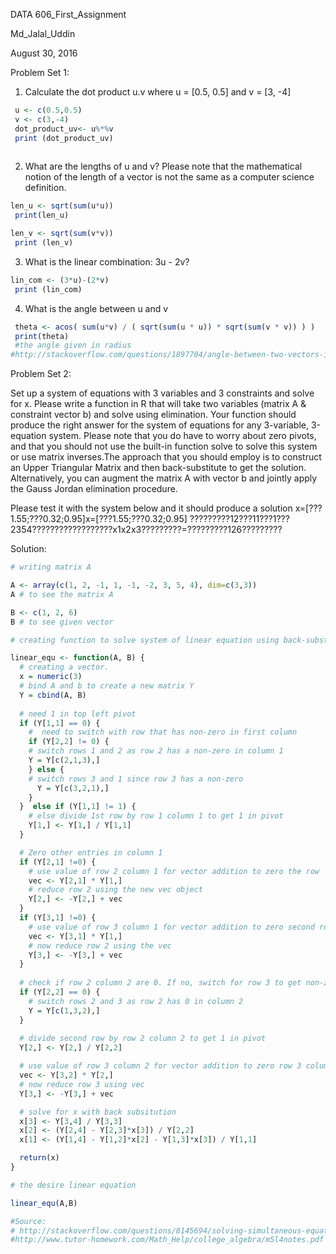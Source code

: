 DATA 606_First_Assignment

Md_Jalal_Uddin

August 30, 2016

Problem Set 1:

1. Calculate the dot product u.v where u = [0.5, 0.5] and v = [3, -4]

```{r}

 u <- c(0.5,0.5)
 v <- c(3,-4)
 dot_product_uv<- u%*%v
 print (dot_product_uv)
    
```

2. What are the lengths of u and v? Please note that the mathematical notion of the length of a vector is not the same as a computer science definition.

```{r}
len_u <- sqrt(sum(u*u))
 print(len_u)

len_v <- sqrt(sum(v*v))
 print (len_v)

```

 3. What is the linear combination: 3u - 2v? 
 
```{r}
lin_com <- (3*u)-(2*v)
 print (lin_com)

```

4. What is the angle between u and v

```{r}
 theta <- acos( sum(u*v) / ( sqrt(sum(u * u)) * sqrt(sum(v * v)) ) )  
 print(theta)
 #the angle given in radius 
#http://stackoverflow.com/questions/1897704/angle-between-two-vectors-in-r


```

Problem Set 2:

Set up a system of equations with 3 variables and 3 constraints and solve for x. Please write a function in R that will take two variables (matrix A & constraint vector b) and solve using elimination. Your function should produce the right answer for the system of equations for any 3-variable, 3-equation system. Please note that you do have to worry about zero pivots, and that you should not use the built-in function solve to solve this system or use matrix inverses.The approach that you should employ is to construct an Upper Triangular Matrix and then back-substitute to get the solution. Alternatively, you can augment the matrix A with vector b and jointly apply the Gauss Jordan elimination procedure.

Please test it with the system below and it should produce a solution x=[???1.55;???0.32;0.95]x=[???1.55;???0.32;0.95]
?????????12???11???1???2354??????????????????x1x2x3?????????=?????????126?????????

Solution:

```{r}
# writing matrix A 

A <- array(c(1, 2, -1, 1, -1, -2, 3, 5, 4), dim=c(3,3))
A # to see the matrix A
```

 
```{r}
B <- c(1, 2, 6)
B # to see given vector

```


```{r}
# creating function to solve system of linear equation using back-substitution

linear_equ <- function(A, B) {
  # creating a vector.
  x = numeric(3) 
  # bind A and b to create a new matrix Y 
  Y = cbind(A, B)
  
  # need 1 in top left pivot
  if (Y[1,1] == 0) {
    #  need to switch with row that has non-zero in first column
    if (Y[2,2] != 0) {
    # switch rows 1 and 2 as row 2 has a non-zero in column 1
    Y = Y[c(2,1,3),]
    } else {
    # switch rows 3 and 1 since row 3 has a non-zero
      Y = Y[c(3,2,1),]
    }
  }  else if (Y[1,1] != 1) {
    # else divide 1st row by row 1 column 1 to get 1 in pivot
    Y[1,] <- Y[1,] / Y[1,1]
  }  

  # Zero other entries in column 1
  if (Y[2,1] !=0) {
    # use value of row 2 column 1 for vector addition to zero the row
    vec <- Y[2,1] * Y[1,]
    # reduce row 2 using the new vec object
    Y[2,] <- -Y[2,] + vec
  }
  if (Y[3,1] !=0) {
    # use value of row 3 column 1 for vector addition to zero second row
    vec <- Y[3,1] * Y[1,]
    # now reduce row 2 using the vec
    Y[3,] <- -Y[3,] + vec
  }
  
  # check if row 2 column 2 are 0. If no, switch for row 3 to get non-zero
  if (Y[2,2] == 0) {
    # switch rows 2 and 3 as row 2 has 0 in column 2
    Y = Y[c(1,3,2),]
  } 
  
  # divide second row by row 2 column 2 to get 1 in pivot
  Y[2,] <- Y[2,] / Y[2,2]

  # use value of row 3 column 2 for vector addition to zero row 3 column 2
  vec <- Y[3,2] * Y[2,]
  # now reduce row 3 using vec
  Y[3,] <- -Y[3,] + vec  

  # solve for x with back subsitution
  x[3] <- Y[3,4] / Y[3,3]
  x[2] <- (Y[2,4] - Y[2,3]*x[3]) / Y[2,2]
  x[1] <- (Y[1,4] - Y[1,2]*x[2] - Y[1,3]*x[3]) / Y[1,1]

  return(x)
}

# the desire linear equation

linear_equ(A,B)

#Source: 
# http://stackoverflow.com/questions/8145694/solving-simultaneous-equations-with-r
#http://www.tutor-homework.com/Math_Help/college_algebra/m5l4notes.pdf
```
